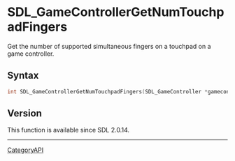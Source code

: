 = SDL_GameControllerGetNumTouchpadFingers =

Get the number of supported simultaneous fingers on a touchpad on a game controller.

== Syntax ==

<syntaxhighlight lang='c'>
int SDL_GameControllerGetNumTouchpadFingers(SDL_GameController *gamecontroller, int touchpad);
</syntaxhighlight>

== Version ==

This function is available since SDL 2.0.14.

----
[[CategoryAPI]]



